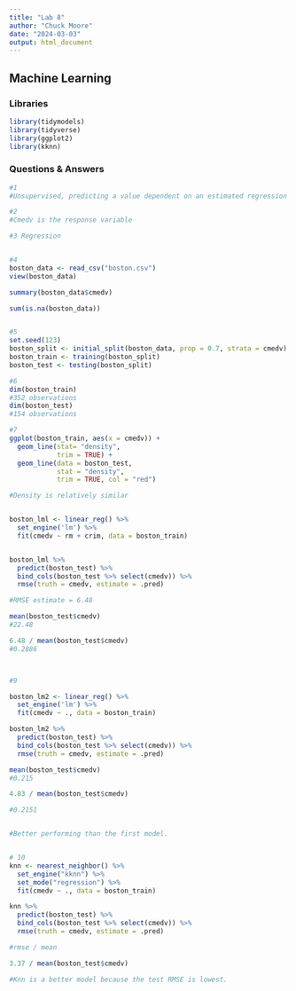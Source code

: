 ---
title: "Lab 8"
author: "Chuck Moore"
date: "2024-03-03"
output: html_document
---
## Machine Learning {.tabset}

### Libraries
```{r, warning=FALSE, message=FALSE}
library(tidymodels)
library(tidyverse)
library(ggplot2)
library(kknn)
```

### Questions & Answers
```{r, warning=FALSE, message=FALSE}
#1 
#Unsupervised, predicting a value dependent on an estimated regression model.

#2
#Cmedv is the response variable

#3 Regression


#4
boston_data <- read_csv("boston.csv")
view(boston_data)

summary(boston_data$cmedv)

sum(is.na(boston_data))


#5
set.seed(123)
boston_split <- initial_split(boston_data, prop = 0.7, strata = cmedv)
boston_train <- training(boston_split)
boston_test <- testing(boston_split)

#6
dim(boston_train)
#352 observations
dim(boston_test)
#154 observations

#7
ggplot(boston_train, aes(x = cmedv)) + 
  geom_line(stat= "density", 
            trim = TRUE) +
  geom_line(data = boston_test,
            stat = "density", 
            trim = TRUE, col = "red")

#Density is relatively similar


boston_lml <- linear_reg() %>%
  set_engine('lm') %>%
  fit(cmedv ~ rm + crim, data = boston_train)


boston_lml %>% 
  predict(boston_test) %>%
  bind_cols(boston_test %>% select(cmedv)) %>%
  rmse(truth = cmedv, estimate = .pred)

#RMSE estimate = 6.48

mean(boston_test$cmedv)
#22.48

6.48 / mean(boston_test$cmedv)
#0.2886



#9

boston_lm2 <- linear_reg() %>%
  set_engine('lm') %>%
  fit(cmedv ~ ., data = boston_train)

boston_lm2 %>%
  predict(boston_test) %>%
  bind_cols(boston_test %>% select(cmedv)) %>%
  rmse(truth = cmedv, estimate = .pred)

mean(boston_test$cmedv)
#0.215

4.83 / mean(boston_test$cmedv)

#0.2151


#Better performing than the first model.


# 10
knn <- nearest_neighbor() %>%
  set_engine("kknn") %>%
  set_mode("regression") %>%
  fit(cmedv ~ ., data = boston_train)

knn %>%
  predict(boston_test) %>%
  bind_cols(boston_test %>% select(cmedv)) %>%
  rmse(truth = cmedv, estimate = .pred)

#rmse / mean

3.37 / mean(boston_test$cmedv)

#Knn is a better model because the test RMSE is lowest.
```



